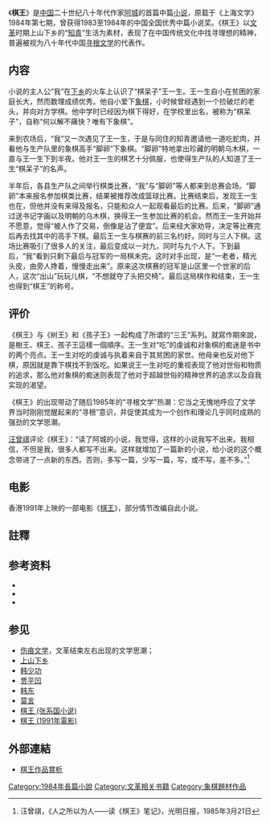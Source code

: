 {{Otheruses|subject=中国作家阿城创作的一部小说|other='''棋王'''的其他含义|棋王}}

《'''棋王'''》是[[中国|中国]]二十世纪八十年代作家[[阿城_(作家)|阿城]]的首篇中篇[[小说|小说]]，原载于《上海文学》1984年第七期，曾获得1983至1984年的中国全国优秀中篇小说奖。《棋王》以[[文革|文革]]时期上山下乡的“[[知青|知青]]”生活为素材，表现了在中国传统文化中找寻理想的精神，普遍被视为八十年代中国[[寻根文学|寻根文学]]的代表作。

==内容==

小说的主人公“我”在[[上山下乡|下乡]]的火车上认识了“棋呆子”王一生。王一生自小在贫困的家庭长大，然而数理成绩优秀。他自小爱下[[中国象棋|象棋]]，小时候曾经遇到一个捡破烂的老头，并向对方学棋。他中学时已经因为棋下得好，在学校里出名，被称为“棋呆子”，自称“何以解不痛快？唯有下象棋”。

来到农场后，“我”又一次遇见了王一生，于是与同住的知青邀请他一道吃蛇肉，并看他与生产队里的象棋高手“脚卵”下象棋。“脚卵”特地拿出珍藏的明朝乌木棋，一直与王一生下到半夜。他对王一生的棋艺十分佩服，也使得生产队的人知道了王一生“棋呆子”的名声。

半年后，各县生产队之间举行棋类比赛，“我”与“脚卵”等人都来到总赛会场。“脚卵”本来报名参加棋类比赛，结果被推荐改成篮球比赛。比赛结束后，发现王一生也在，但他并没有来得及报名，只能和众人一起观看最后的比赛。后来，“脚卵”通过送书记字画以及明朝的乌木棋，换得王一生参加比赛的机会。然而王一生开始并不愿意，觉得“被人作了交易，倒像是沾了便宜”。后来经大家劝导，决定等比赛完后再去找其中的高手下棋。最后王一生与棋赛的前三名约好，同时与三人下棋。这场比赛吸引了很多人的关注，最后变成以一对九，同时与九个人下。下到最后，“我”看到只剩下最后与冠军的一局棋未完。这时对手出现，是“一老者，精光头皮，由旁人搀着，慢慢走出来”。原来这次棋赛的冠军是山区里一个世家的后人，这次“出山”玩玩儿棋，“不想就夺了头把交椅”。最后这局棋作和结束，王一生也得到“棋王”的称号。

==评价==
《棋王》与《树王》和《孩子王》一起构成了所谓的“三王”系列。就寫作期來說，是樹王、棋王、孩子王這樣一個順序。王一生对“吃”的虔诚和对象棋的痴迷是书中的两个亮点。王一生对吃的虔诚与执着来自于其贫困的家世。他母亲也反对他下棋，原因就是靠下棋找不到饭吃。如果说王一生对吃的重视表现了他对世俗和物质的追求，那么他对象棋的痴迷则表现了他对于超越世俗的精神世界的追求以及自我实现的渴望。

《棋王》的出现带动了随后1985年的“寻根文学”热潮：它当之无愧地呼应了文学界当时刚刚觉醒起来的“寻根”意识，并促使其成为一个创作和理论几乎同时成熟的强劲的文学思潮。

[[汪曾祺|汪曾祺]]评论《棋王》：“读了阿城的小说，我觉得，这样的小说我写不出来。我相信，不但是我，很多人都写不出来。这样就增加了一篇新的小说，给小说的这个概念带进了一点新的东西。否则，多写一篇，少写一篇，写，或不写，差不多。”<ref>汪曾祺，《人之所以为人——读《棋王》笔记》，光明日报，1985年3月21日</ref>

==电影==
香港1991年上映的一部电影《[[棋王_(1991年电影)|棋王]]》，部分情节改编自此小说。

==註釋==
{{reflist}}

==参考资料==
{{refbegin}}
*{{cite book | title =《棋王》| author =阿城 |publisher = 作家出版社| year = 1999 |isbn =9787506315975}}
*{{cite book | title =《中国当代文学史》第二卷 | author =洪子诚 |publisher = 北京大学出版社| year = 2007 |isbn =   9787301121665}}
*{{cite journal | title =历史记忆的文学阐释——围绕《棋王》的前前后后 | author =李云 |journal = 《当代文坛》| volume = 2010年第1期 | page = 54-61页}}
{{refend}}

==参见==
{{div col|2}}
*[[伤痕文学|伤痕文学]]，文革结束左右出现的文学思潮；
*[[上山下乡|上山下乡]]
*[[韩少功|韩少功]]
*[[贾平凹|贾平凹]]
*[[韩东|韩东]]
*[[莫言|莫言]]
*[[棋王_(张系国小说)|棋王 (张系国小说)]]
*[[棋王_(1991年電影)|棋王 (1991年電影)]]
{{div col end}}

==外部連結==
*[http://www.millionbook.net/xd/a/acheng/qiw/005.htm 棋王作品賞析] {{Wayback|url=http://www.millionbook.net/xd/a/acheng/qiw/005.htm |date=20170702093948 }}

{{文革相关作品}}
[[Category:1984年長篇小說|Category:1984年長篇小說]]
[[Category:文革相关书籍|Category:文革相关书籍]]
[[Category:象棋題材作品|Category:象棋題材作品]]